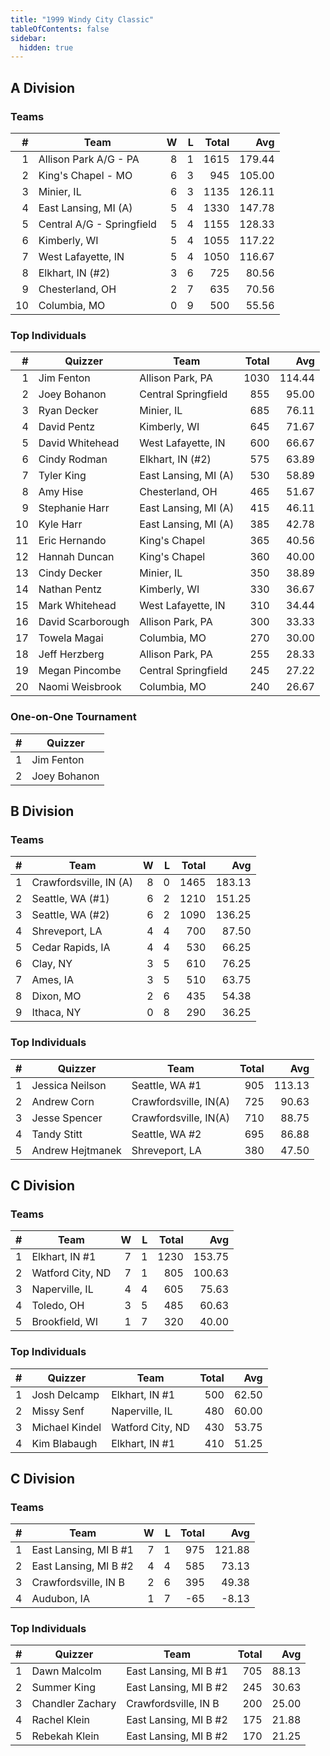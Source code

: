 ```yaml
---
title: "1999 Windy City Classic"
tableOfContents: false
sidebar:
  hidden: true
---
```


## A Division

### Teams

|    # | Team                      |    W |    L | Total |    Avg |
| ---: | ------------------------- | ---: | ---: | ----: | -----: |
|    1 | Allison Park A/G - PA     |    8 |    1 |  1615 | 179.44 |
|    2 | King's Chapel - MO        |    6 |    3 |   945 | 105.00 |
|    3 | Minier, IL                |    6 |    3 |  1135 | 126.11 |
|    4 | East Lansing, MI (A)      |    5 |    4 |  1330 | 147.78 |
|    5 | Central A/G - Springfield |    5 |    4 |  1155 | 128.33 |
|    6 | Kimberly, WI              |    5 |    4 |  1055 | 117.22 |
|    7 | West Lafayette, IN        |    5 |    4 |  1050 | 116.67 |
|    8 | Elkhart, IN (#2)          |    3 |    6 |   725 |  80.56 |
|    9 | Chesterland, OH           |    2 |    7 |   635 |  70.56 |
|   10 | Columbia, MO              |    0 |    9 |   500 |  55.56 |

### Top Individuals

|    # | Quizzer           | Team                 | Total |    Avg |
| ---: | ----------------- | -------------------- | ----: | -----: |
|    1 | Jim Fenton        | Allison Park, PA     |  1030 | 114.44 |
|    2 | Joey Bohanon      | Central Springfield  |   855 |  95.00 |
|    3 | Ryan Decker       | Minier, IL           |   685 |  76.11 |
|    4 | David Pentz       | Kimberly, WI         |   645 |  71.67 |
|    5 | David Whitehead   | West Lafayette, IN   |   600 |  66.67 |
|    6 | Cindy Rodman      | Elkhart, IN (#2)     |   575 |  63.89 |
|    7 | Tyler King        | East Lansing, MI (A) |   530 |  58.89 |
|    8 | Amy Hise          | Chesterland, OH      |   465 |  51.67 |
|    9 | Stephanie Harr    | East Lansing, MI (A) |   415 |  46.11 |
|   10 | Kyle Harr         | East Lansing, MI (A) |   385 |  42.78 |
|   11 | Eric Hernando     | King's Chapel        |   365 |  40.56 |
|   12 | Hannah Duncan     | King's Chapel        |   360 |  40.00 |
|   13 | Cindy Decker      | Minier, IL           |   350 |  38.89 |
|   14 | Nathan Pentz      | Kimberly, WI         |   330 |  36.67 |
|   15 | Mark Whitehead    | West Lafayette, IN   |   310 |  34.44 |
|   16 | David Scarborough | Allison Park, PA     |   300 |  33.33 |
|   17 | Towela Magai      | Columbia, MO         |   270 |  30.00 |
|   18 | Jeff Herzberg     | Allison Park, PA     |   255 |  28.33 |
|   19 | Megan Pincombe    | Central Springfield  |   245 |  27.22 |
|   20 | Naomi Weisbrook   | Columbia, MO         |   240 |  26.67 |

### One-on-One Tournament

|    # | Quizzer      |
| ---: | ------------ |
|    1 | Jim Fenton   |
|    2 | Joey Bohanon |

## B Division

### Teams

|    # | Team                   |    W |    L | Total |    Avg |
| ---: | ---------------------- | ---: | ---: | ----: | -----: |
|    1 | Crawfordsville, IN (A) |    8 |    0 |  1465 | 183.13 |
|    2 | Seattle, WA (#1)       |    6 |    2 |  1210 | 151.25 |
|    3 | Seattle, WA (#2)       |    6 |    2 |  1090 | 136.25 |
|    4 | Shreveport, LA         |    4 |    4 |   700 |  87.50 |
|    5 | Cedar Rapids, IA       |    4 |    4 |   530 |  66.25 |
|    6 | Clay, NY               |    3 |    5 |   610 |  76.25 |
|    7 | Ames, IA               |    3 |    5 |   510 |  63.75 |
|    8 | Dixon, MO              |    2 |    6 |   435 |  54.38 |
|    9 | Ithaca, NY             |    0 |    8 |   290 |  36.25 |

### Top Individuals

|    # | Quizzer          | Team                  | Total |    Avg |
| ---: | ---------------- | --------------------- | ----: | -----: |
|    1 | Jessica Neilson  | Seattle, WA #1        |   905 | 113.13 |
|    2 | Andrew Corn      | Crawfordsville, IN(A) |   725 |  90.63 |
|    3 | Jesse Spencer    | Crawfordsville, IN(A) |   710 |  88.75 |
|    4 | Tandy Stitt      | Seattle, WA #2        |   695 |  86.88 |
|    5 | Andrew Hejtmanek | Shreveport, LA        |   380 |  47.50 |

## C Division

### Teams

|    # | Team             |    W |    L | Total |    Avg |
| ---: | ---------------- | ---: | ---: | ----: | -----: |
|    1 | Elkhart, IN #1   |    7 |    1 |  1230 | 153.75 |
|    2 | Watford City, ND |    7 |    1 |   805 | 100.63 |
|    3 | Naperville, IL   |    4 |    4 |   605 |  75.63 |
|    4 | Toledo, OH       |    3 |    5 |   485 |  60.63 |
|    5 | Brookfield, WI   |    1 |    7 |   320 |  40.00 |

### Top Individuals

|    # | Quizzer        | Team             | Total |   Avg |
| ---: | -------------- | ---------------- | ----: | ----: |
|    1 | Josh Delcamp   | Elkhart, IN #1   |   500 | 62.50 |
|    2 | Missy Senf     | Naperville, IL   |   480 | 60.00 |
|    3 | Michael Kindel | Watford City, ND |   430 | 53.75 |
|    4 | Kim Blabaugh   | Elkhart, IN #1   |   410 | 51.25 |

## C Division

### Teams

|    # | Team                  |    W |    L | Total |    Avg |
| ---: | --------------------- | ---: | ---: | ----: | -----: |
|    1 | East Lansing, MI B #1 |    7 |    1 |   975 | 121.88 |
|    2 | East Lansing, MI B #2 |    4 |    4 |   585 |  73.13 |
|    3 | Crawfordsville, IN B  |    2 |    6 |   395 |  49.38 |
|    4 | Audubon, IA           |    1 |    7 |   -65 |  -8.13 |

### Top Individuals

|    # | Quizzer          | Team                  | Total |   Avg |
| ---: | ---------------- | --------------------- | ----: | ----: |
|    1 | Dawn Malcolm     | East Lansing, MI B #1 |   705 | 88.13 |
|    2 | Summer King      | East Lansing, MI B #2 |   245 | 30.63 |
|    3 | Chandler Zachary | Crawfordsville, IN B  |   200 | 25.00 |
|    4 | Rachel Klein     | East Lansing, MI B #2 |   175 | 21.88 |
|    5 | Rebekah Klein    | East Lansing, MI B #2 |   170 | 21.25 |
